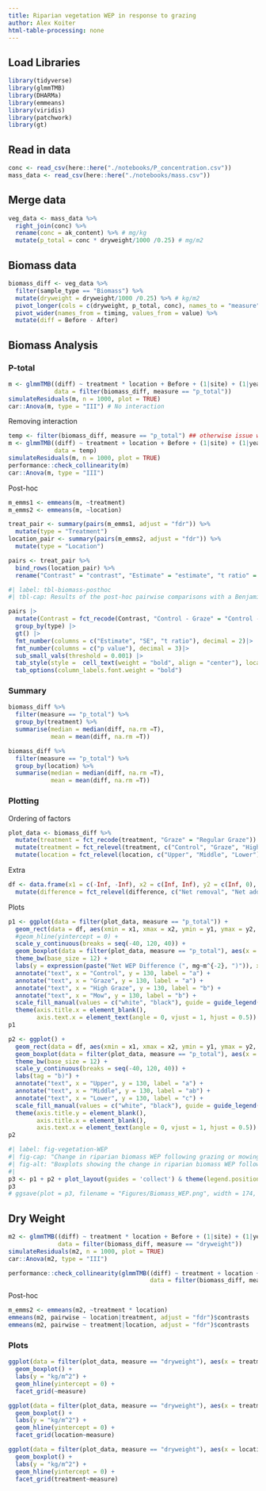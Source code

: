 ```yaml
---
title: Riparian vegetation WEP in response to grazing
author: Alex Koiter
html-table-processing: none
---
```


## Load Libraries
```r
library(tidyverse)
library(glmmTMB)
library(DHARMa)
library(emmeans)
library(viridis)
library(patchwork)
library(gt)
```

## Read in data
```r
conc <- read_csv(here::here("./notebooks/P_concentration.csv"))
mass_data <- read_csv(here::here("./notebooks/mass.csv"))
```


## Merge data
```r
veg_data <- mass_data %>%
  right_join(conc) %>%
  rename(conc = ak_content) %>% # mg/kg
  mutate(p_total = conc * dryweight/1000 /0.25) # mg/m2
```

## Biomass data
```r
biomass_diff <- veg_data %>%
  filter(sample_type == "Biomass") %>%
  mutate(dryweight = dryweight/1000 /0.25) %>% # kg/m2
  pivot_longer(cols = c(dryweight, p_total, conc), names_to = "measure", values_to = "value") %>%
  pivot_wider(names_from = timing, values_from = value) %>%
  mutate(diff = Before - After)
```


## Biomass Analysis
### P-total
```r
m <- glmmTMB((diff) ~ treatment * location + Before + (1|site) + (1|year),
             data = filter(biomass_diff, measure == "p_total"))
simulateResiduals(m, n = 1000, plot = TRUE) 
car::Anova(m, type = "III") # No interaction
```

Removing interaction

```r
temp <- filter(biomass_diff, measure == "p_total") ## otherwise issue with emmeans()
m <- glmmTMB((diff) ~ treatment + location + Before + (1|site) + (1|year),
             data = temp)
simulateResiduals(m, n = 1000, plot = TRUE)
performance::check_collinearity(m)
car::Anova(m, type = "III")
```

Post-hoc

```r
m_emms1 <- emmeans(m, ~treatment)
m_emms2 <- emmeans(m, ~location)

treat_pair <- summary(pairs(m_emms1, adjust = "fdr")) %>%
  mutate(type = "Treatment")
location_pair <- summary(pairs(m_emms2, adjust = "fdr")) %>%
  mutate(type = "Location")

pairs <- treat_pair %>%
  bind_rows(location_pair) %>%
  rename("Contrast" = "contrast", "Estimate" = "estimate", "t ratio" = "t.ratio", "p value" = "p.value")

```

```r
#| label: tbl-biomass-posthoc
#| tbl-cap: Results of the post-hoc pairwise comparisons with a Benjamini-Hochberg p value adjustment for differences in the net biomass WEP ($mg~m^{-2}$) between the four treatments and three riparian sampling locations.

pairs |>
  mutate(Contrast = fct_recode(Contrast, "Control - Graze" = "Control - Regular Graze", "High Graze - Graze" = "High Graze - Regular Graze", "Mow - Graze" = "Mow - Regular Graze")) |>
  group_by(type) |>
  gt() |>
  fmt_number(columns = c("Estimate", "SE", "t ratio"), decimal = 2)|>
  fmt_number(columns = c("p value"), decimal = 3)|>
  sub_small_vals(threshold = 0.001) |>
  tab_style(style =  cell_text(weight = "bold", align = "center"), locations =  cells_row_groups()) |>
  tab_options(column_labels.font.weight = "bold")
```


### Summary

```r
biomass_diff %>%
  filter(measure == "p_total") %>%
  group_by(treatment) %>%
  summarise(median = median(diff, na.rm =T),
            mean = mean(diff, na.rm =T))

biomass_diff %>%
  filter(measure == "p_total") %>%
  group_by(location) %>%
  summarise(median = median(diff, na.rm =T),
            mean = mean(diff, na.rm =T))
```


### Plotting

Ordering of factors

```r
plot_data <- biomass_diff %>% 
  mutate(treatment = fct_recode(treatment, "Graze" = "Regular Graze")) %>%
  mutate(treatment = fct_relevel(treatment, c("Control", "Graze", "High Graze", "Mow"))) %>%
  mutate(location = fct_relevel(location, c("Upper", "Middle", "Lower")))
```

Extra
```r
df <- data.frame(x1 = c(-Inf, -Inf), x2 = c(Inf, Inf), y2 = c(Inf, 0), y1 = c(0, -Inf), difference = c("Net removal", "Net addition")) %>%
  mutate(difference = fct_relevel(difference, c("Net removal", "Net addition"))) 
```


Plots
```r
p1 <- ggplot(data = filter(plot_data, measure == "p_total")) +
  geom_rect(data = df, aes(xmin = x1, xmax = x2, ymin = y1, ymax = y2, fill = difference), alpha = 0.15) +
  #geom_hline(yintercept = 0) +
  scale_y_continuous(breaks = seq(-40, 120, 40)) +
  geom_boxplot(data = filter(plot_data, measure == "p_total"), aes(x = treatment, y = diff)) +
  theme_bw(base_size = 12) + 
  labs(y = expression(paste("Net WEP Difference (", mg~m^{-2}, ")")), x = "Treatment", tag = "a)") +
  annotate("text", x = "Control", y = 130, label = "a") + 
  annotate("text", x = "Graze", y = 130, label = "a") + 
  annotate("text", x = "High Graze", y = 130, label = "b") + 
  annotate("text", x = "Mow", y = 130, label = "b") +
  scale_fill_manual(values = c("white", "black"), guide = guide_legend(override.aes = list(colour = "black"))) +
  theme(axis.title.x = element_blank(),
        axis.text.x = element_text(angle = 0, vjust = 1, hjust = 0.5))
p1

p2 <- ggplot() +
  geom_rect(data = df, aes(xmin = x1, xmax = x2, ymin = y1, ymax = y2, fill = difference), alpha = 0.15) +
  geom_boxplot(data = filter(plot_data, measure == "p_total"), aes(x = location, y = diff)) +
  theme_bw(base_size = 12) + 
  scale_y_continuous(breaks = seq(-40, 120, 40)) +
  labs(tag = "b)") +
  annotate("text", x = "Upper", y = 130, label = "a") + 
  annotate("text", x = "Middle", y = 130, label = "ab") + 
  annotate("text", x = "Lower", y = 130, label = "c") +
  scale_fill_manual(values = c("white", "black"), guide = guide_legend(override.aes = list(colour = "black"))) +
  theme(axis.title.y = element_blank(),
        axis.title.x = element_blank(),
        axis.text.x = element_text(angle = 0, vjust = 1, hjust = 0.5))
p2
```

```r
#| label: fig-vegetation-WEP
#| fig-cap: "Change in riparian biomass WEP following grazing or mowing in each riparian location. Within each plot significant differences (p<0.05) between treatments or riparian locations are denoted with different letters. Lower sampling locations are adjacent to the edge of the waterbody and Upper locations are adjacent to the field."
#| fig-alt: "Boxplots showing the change in riparian biomass WEP following grazing or mowing."
#|   
p3 <- p1 + p2 + plot_layout(guides = 'collect') & theme(legend.position = 'bottom', legend.title = element_blank())
p3
# ggsave(plot = p3, filename = "Figures/Biomass_WEP.png", width = 174, height = 85, units = "mm", dpi = 600)
```



## Dry Weight
```r
m2 <- glmmTMB((diff) ~ treatment * location + Before + (1|site) + (1|year),
              data = filter(biomass_diff, measure == "dryweight"))
simulateResiduals(m2, n = 1000, plot = TRUE)
car::Anova(m2, type = "III")

performance::check_collinearity(glmmTMB((diff) ~ treatment + location + Before + (1|site) + (1|year),
                                        data = filter(biomass_diff, measure == "dryweight")))
```


Post-hoc
```r
m_emms2 <- emmeans(m2, ~treatment * location)
emmeans(m2, pairwise ~ location|treatment, adjust = "fdr")$contrasts
emmeans(m2, pairwise ~ treatment|location, adjust = "fdr")$contrasts
```

### Plots

```r
ggplot(data = filter(plot_data, measure == "dryweight"), aes(x = treatment, y = diff, fill = location)) +
  geom_boxplot() +
  labs(y = "kg/m^2") +
  geom_hline(yintercept = 0) +
  facet_grid(~measure) 

ggplot(data = filter(plot_data, measure == "dryweight"), aes(x = treatment, y = diff, fill = location)) +
  geom_boxplot() +
  labs(y = "kg/m^2") +
  geom_hline(yintercept = 0) +
  facet_grid(location~measure) 

ggplot(data = filter(plot_data, measure == "dryweight"), aes(x = location, y = diff, fill = treatment)) +
  geom_boxplot() +
  labs(y = "kg/m^2") +
  geom_hline(yintercept = 0) +
  facet_grid(treatment~measure) 
```


